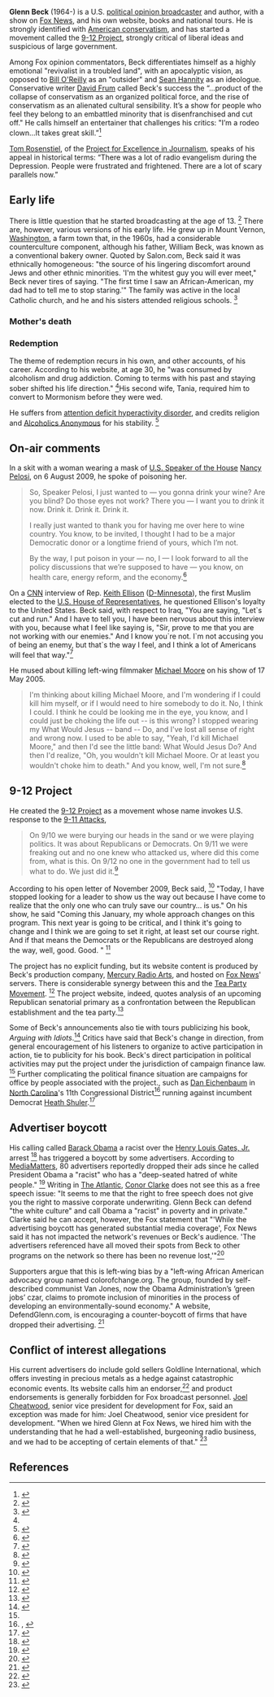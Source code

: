{{subpages}}
{{TOC|right}}
'''Glenn Beck''' (1964-) is a U.S. [[political opinion broadcasting|political opinion broadcaster]] and author, with a show on [[Fox News]], and his own website, books and national tours. He is strongly identified with [[American conservatism]], and has started a movement called the [[9-12 Project]], strongly critical of liberal ideas and suspicious of large government.

Among Fox opinion commentators, Beck differentiates himself as a highly emotional "revivalist in a troubled land", with an apocalyptic vision, as opposed to [[Bill O'Reilly]] as an "outsider" and [[Sean Hannity]] as an ideologue. Conservative writer [[David Frum]] called  Beck's success the “...product of the collapse of conservatism as an organized political force, and the rise of conservatism as an alienated cultural sensibility. It’s a show for people who feel they belong to an embattled minority that is disenfranchised and cut off." He calls himself an entertainer that challenges his critics: "I’m a rodeo clown...It takes great skill.”<ref name=NYT2009-03-30>{{citation
 | date = 30 March 2009
 | author = Brian Stelter and Bill Carter
 | title = Fox News’s Mad, Apocalyptic, Tearful Rising Star
 | journal = [[New York Times]]
 | url = http://www.nytimes.com/2009/03/30/business/media/30beck.html?pagewanted=print}}</ref>

[[Tom Rosenstiel]], of the [[Project for Excellence in Journalism]], speaks of his appeal in historical terms: “There was a lot of radio evangelism during the Depression. People were frustrated and frightened. There are a lot of scary parallels now.” 
==Early life==
There is little question that he started broadcasting at the age of 13. <ref name=About>{{citation
 | title = About the Glenn Beck Program
 | url = http://www.glennbeck.com/content/program/about/
 | publisher = Glenn Beck Program}}</ref>  There are, however, various versions of his early life. He grew up in Mount Vernon, [[Washington]], a farm town that, in the 1960s, had a considerable counterculture component, although his father, William Beck, was known as a conventional bakery owner. Quoted by Salon.com, Beck said it was ethnically homogeneous: "the source of his lingering discomfort around Jews and other ethnic minorities. 'I'm the whitest guy you will ever meet," Beck never tires of saying. "The first time I saw an African-American, my dad had to tell me to stop staring.'" The family was active in the local Catholic church, and he and his sisters attended religious schools.  <ref name=Salon2009-09-21>{{citation | date = 21 September 2009
 | title = The making of Glenn Beck: His roots, from the alleged suicide of his mom to Top 40 radio to the birth of the morning zoo (Part 1 of 3)
 | url = http://www.salon.com/news/feature/2009/09/21/glenn_beck/index.html
 | author = Alexander Zaitchik | journal = Salon.com}}</ref>
===Mother's death===
===Redemption===
The theme of redemption recurs in his own, and other accounts, of his career. According to his website, at age 30, he "was consumed by alcoholism and drug addiction. Coming to terms with his past and staying sober shifted his life direction." <ref name=About />His second wife, Tania, required him to convert to Mormonism before they were wed.  

He suffers from [[attention deficit hyperactivity disorder]], and credits religion and [[Alcoholics Anonymous]] for his stability. <ref name=NNDB>{{citation
 | url = http://www.nndb.com/people/809/000049662/
 | journal = NNDB
 | title = Glenn Beck}}</ref>
==On-air comments==
In a skit with a woman wearing a mask of [[U.S. Speaker of the House]] [[Nancy Pelosi]],  on 6 August 2009, he spoke of poisoning her. <blockquote> So, Speaker Pelosi, I just wanted to — you gonna drink your wine? Are you blind? Do those eyes not work? There you — I want you to drink it now. Drink it. Drink it. Drink it.

I really just wanted to thank you for having me over here to wine country. You know, to be invited, I thought I had to be a major Democratic donor or a longtime friend of yours, which I’m not.

By the way, I put poison in your — no, I — I look forward to all the policy discussions that we’re supposed to have — you know, on health care, energy reform, and the economy.<ref name=MM>{{citation
 | title = Beck jokes about "put(ting) poison" in Nancy Pelosi's wine
 | journal = [[MediaMatters]]
 | date = 6 August 2009
 | url = http://mediamatters.org/mmtv/200908060037
}}</ref></blockquote>
On a [[CNN]] interview of Rep. [[Keith Ellison]] ([[U.S. Democratic Party|D-]][[Minnesota]]), the first Muslim elected to the [[U.S. House of Representatives]], he questioned Ellison's loyalty to the United States. Beck said, with respect to Iraq, "You are saying, "Let`s cut and run." And I have to tell you, I have been nervous about this interview with you, because what I feel like saying is, "Sir, prove to me that you are not working with our enemies." And I know you`re not. I`m not accusing you of being an enemy, but that`s the way I feel, and I think a lot of Americans will feel that way."<ref>{{citation
 | url = http://transcripts.cnn.com/TRANSCRIPTS/0611/14/gb.01.html
 | title = What Should be Done with Iran? First Muslim Congressman Speaks Out
 | author = Glenn Beck
 | date = 14 November 2006
 | journal = CNN
}}</ref>

He mused about killing left-wing filmmaker [[Michael Moore]] on his show of 17 May 2005.<blockquote>I'm thinking about killing Michael Moore, and I'm wondering if I could kill him myself, or if I would need to hire somebody to do it. No, I think I could. I think he could be looking me in the eye, you know, and I could just be choking the life out -- is this wrong? I stopped wearing my What Would Jesus -- band -- Do, and I've lost all sense of right and wrong now. I used to be able to say, "Yeah, I'd kill Michael Moore," and then I'd see the little band: What Would Jesus Do? And then I'd realize, "Oh, you wouldn't kill Michael Moore. Or at least you wouldn't choke him to death." And you know, well, I'm not sure.<ref name=MM2005-05-18>{{citation
 | title = Radio host Glenn Beck "thinking about killing Michael Moore"
 | date = 18 May 2005
 | journal = [[MediaMatters]]
 | url = http://mediamatters.org/research/200505180008?is_gsa=1&final=1}}</ref></blockquote>
==9-12 Project==
{{main|9-12 Project}}
He created the [[9-12 Project]] as a movement whose name invokes U.S. response to the [[9-11 Attacks]], <blockquote>On 9/10 we were burying our heads in the sand or we were playing politics. It was about Republicans or Democrats. On 9/11 we were freaking out and no one knew who attacked us, where did this come from, what is this. On 9/12 no one in the government had to tell us what to do. We just did it.<ref name=Announce>{{citation
 | title = Glenn Beck: The 9/12 Project 				
 | author = Glenn Beck
 | journal = The Glenn Beck Program
 | date = 17 March 2009 
 | url = http://www.glennbeck.com/content/articles/article/198/22802/
}}</ref></blockquote>
According to his open letter of November 2009, Beck said, <ref name=Letter>{{citation
 | title  = 11/23: Glenn Beck Reveals The Plan in Open Letter
 | author = Glenn Beck
 | url =http://www.the912project.com/category/the-plan/
 | date = 23 November 2009
 | publisher = 9-12 Project}}</ref> "Today, I have stopped looking for a leader to show us the way out because I have come to realize that the only one who can truly save our country… is us." On his show, he said "Coming this January, my whole approach changes on this program. This next year is going to be critical, and I think it's going to change and I think we are going to set it right, at least set our course right. And if that means the Democrats or the Republicans are destroyed along the way, well, good. Good. " <ref name=Politico2009-11-21>{{citation
 | title =  Beck's plan: Rally followers, sell books
 | author = Kenneth P. Vogel
 | date = 21 November 2009 | journal = Politico 
 | url = http://dyn.politico.com/printstory.cfm?uuid=18BB9B93-18FE-70B2-A88A18A5253A4258}}</ref>

The project has no explicit funding, but its website content is produced by Beck's production company, [[Mercury Radio Arts]], and hosted on [[Fox News]]' servers. There is considerable synergy between this and the [[Tea Party Movement]]. <ref name=AP2009-09-12>{{citation
 | journal = Associated Press
 | title = Tea Party Washington D.C. PHOTOS: Conservative Protesters Rally Against Big Government
 | date = 12 September 2009
 | url = http://www.huffingtonpost.com/2009/09/12/taxpayer-march-on-washing_n_284477.html}}</ref> The project website, indeed, quotes analysis of an upcoming Republican senatorial primary as a confrontation between the Republican establishment and the tea party.<ref name=TheHill>{{citation
 | title = Republican's exit could clear the way for Tea Party vs. GOP incumbent Bennett
 | author = Aaron Blake | date = 11 November 2009 | journal = The Hill
 | url = http://thehill.com/homenews/campaign/67429-challengers-exit-could-clear-way-for-tea-party-vs-bennett}}</ref>

Some of Beck's announcements also tie with tours publicizing his book, ''Arguing with Idiots''.<ref name=Politico2009-11-20>{{citation
 | title = Beck to announce 'big plan' for 2010
 | author = Kenneth P. Vogel
 | date = 20 November 2009 | journal = Politico
 | url =http://dyn.politico.com/printstory.cfm?uuid=137C9ABE-18FE-70B2-A88E1BC3F0B684D4}}</ref> Critics have said that Beck's change in direction, from general encouragement of his listeners to organize to active participation in action, tie to publicity for his book. Beck's direct participation in political activities may put the project under the jurisdiction of campaign finance law. <ref name=Politico2009-11-21 />  Further complicating the political finance situation are campaigns for office by people associated with the project., such as [[Dan Eichenbaum]] in [[North Carolina]]'s 11th Congressional District<ref name=PRNW2009-12-09>, {{citation
 | url  = http://www.pr.com/press-release/198123
 | title = Founding Member of 9-12 Project Stands for Election to Congress
 | date = 9 December 2009
 | journal = PR.com}}</ref> running against incumbent Democrat [[Heath Shuler]].<ref name=DrDan>{{citation
 | url = http://drdan4congress.com/about/
 | title = About
 | publisher = Dr. Dan for Congress}}</ref>
==Advertiser boycott==
His calling called [[Barack Obama]] a racist over the [[Henry Louis Gates, Jr.]] arrest <ref name=Politico2009-07-28>{{citation
 | date = 28 July 2009
 | title = Fox's Beck: Obama is 'a racist'
 | author = [[Michael Calderone]] 
 | journal = Politico 
 | url= http://www.politico.com/blogs/michaelcalderone/0709/Foxs_Beck_Obama_is_a_racist.html}}</ref> has triggered a boycott by some advertisers.  According to [[MediaMatters]], 80 advertisers reportedly dropped their ads since he called President Obama a "racist" who has a "deep-seated hatred of white people." <ref name=MM2009-12-15> {{citation
 | title = So who's still advertising on on Beck? 
 | journal = [[MediaMatters]]
 | date = 15 December 2009
 | url = http://mediamatters.org/blog/200912150048}}</ref> Writing in [[The Atlantic]], [[Conor Clarke]] does not see this as a free speech issue: "It seems to me that the right to free speech does not give you the right to massive corporate underwriting. Glenn Beck can defend "the white culture" and call Obama a "racist" in poverty and in private." Clarke said he can accept, however, the Fox statement that "'While the advertising boycott has generated substantial media coverage', Fox News said it has not impacted the network's revenues or Beck's audience. 'The advertisers referenced have all moved their spots from Beck to other programs on the network so there has been no revenue lost,'"<ref name=Atlantic2009-08-25>{{citation
 | date = 25 August 2009 | author = Conor Clarke
 | title = Why Hasn't the Glenn Beck Boycott Hurt Fox News? | journal = [[The Atlantic]]
 | url = http://politics.theatlantic.com/2009/08/why_hasnt_the_glenn_beck_boycott_hurt_fox_news.php}}</ref>

Supporters argue that this is left-wing bias by a "left-wing African American advocacy group named colorofchange.org. The group, founded by self-described communist Van Jones, now the Obama Administration’s ‘green jobs’ czar, claims to promote inclusion of minorities in the process of developing an environmentally-sound economy." A website, DefendGlenn.com, is encouraging a counter-boycott of firms that have dropped their advertising. <ref name=ORE>{{citation
 | date = 17 August 2009
 | title = Glenn Beck supporters fight back against left-wing boycott
 | journal = Orlando Republican Examiner, in Boston Globe
 | url = http://www.examiner.com/x-5325-Orlando-Republican-Examiner~y2009m8d17-Glenn-Beck-supporters-fight-back-against-leftwing-boycott}}</ref>
==Conflict of interest allegations==
His current advertisers do include gold sellers Goldline International, which offers investing in precious metals as a hedge against catastrophic economic events. Its website calls him an endorser,<ref>{{citation
 | url = http://www.goldline.com/d/index.html?id=544&utm_source=glennbeck.com&utm_medium=banner&utm_campaign=beckbanner
 | publisher = Goldline International
 | title = Goldline is Glenn Beck's Choice for Gold}}</ref> and product endorsements is generally forbidden for Fox broadcast personnel. [[Joel Cheatwood]], senior vice president for development for Fox, said an exception was made for him: Joel Cheatwood, senior vice president for development. "When we hired Glenn at Fox News, we hired him with the understanding that he had a well-established, burgeoning radio business, and we had to be accepting of certain elements of that." <ref name=DF2009-12-07>{{citation
 | url = http://www.dailyfinance.com/2009/12/07/thars-gold-in-them-shills-fox-raps-glenn-becks-endorsement-de/
 |title = Thar's gold in them shills! Fox raps Glenn Beck's endorsement deal
 |author = Jeff Bercovici | journal = Daily Finance
 | date = 7 December 2009}}</ref>
==References==
{{reflist|2}}